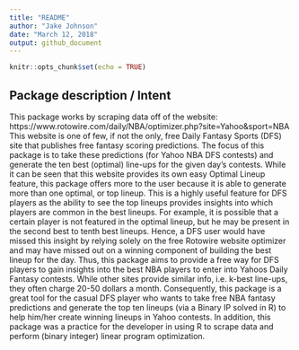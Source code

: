 ```yaml
---
title: "README"
author: "Jake Johnson"
date: "March 12, 2018"
output: github_document
---
```


```r
knitr::opts_chunk$set(echo = TRUE)
```

## Package description / Intent

This package works by scraping data off of the website: https://www.rotowire.com/daily/NBA/optimizer.php?site=Yahoo&sport=NBA
This website is one of few, if not the only, free Daily Fantasy Sports (DFS)
site that publishes free fantasy scoring predictions. The focus of this package is to take these predictions (for Yahoo NBA DFS contests) and generate the ten best (optimal) line-ups for the given day's contests.
While it can be seen that this website provides its own easy Optimal Lineup feature, this package offers more to the user because it is able to generate more than one optimal, or top lineup. This is a highly useful feature for DFS players as the ability to see the top lineups provides insights into which players are common in the best lineups. For example, it is possible that a certain player is not featured in the optimal lineup, but he may be present in the second best to tenth best lineups. Hence, a DFS user would have missed this insight by relying solely on the free Rotowire website optimizer and may have missed out on a winning component of building the best lineup for the day.
Thus, this package aims to provide a free way for DFS players to gain insights into the best NBA players to enter into Yahoos Daily Fantasy contests. While other sites provide similar info, i.e. k-best line-ups, they often charge 20-50 dollars a month. Consequently, this package is a great tool for the casual DFS player who wants to take free NBA fantasy predictions and generate the top ten lineups (via a Binary IP solved in R) to help him/her create winning lineups in Yahoo contests.
In addition, this package was a practice for the developer in using R to scrape data and perform (binary integer) linear program optimization.


